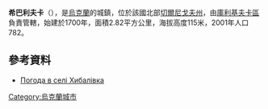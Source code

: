 {{coord|51|20|33|N|31|51|8|E|scale:100000|display=title}}

'''希巴利夫卡'''（{{lang-uk|Хибалівка}}），是[[烏克蘭|烏克蘭]]的城鎮，位於該國北部[[切爾尼戈夫州|切爾尼戈夫州]]，由[[庫利基夫卡區|庫利基夫卡區]]負責管轄，始建於1700年，面積2.82平方公里，海拔高度115米，2001年人口782。

==參考資料==
* [http://weather.in.ua/ua/chernigovskaja/27300 Погода в селі Хибалівка] {{Wayback|url=http://weather.in.ua/ua/chernigovskaja/27300 |date=20160305214855 }}

{{Ukraine-geo-stub}}
[[Category:烏克蘭城市|Category:烏克蘭城市]]